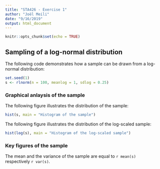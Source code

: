 ```yaml
---
title: "STA426 - Exercise 1"
author: "Joël Meili"
date: "9/16/2019"
output: html_document
---
```


```r
knitr::opts_chunk$set(echo = TRUE)
```

## Sampling of a log-normal distribution
The following code demonstrates how a sample can be drawn from a log-normal distribution:
```r
set.seed(1)
s <- rlnorm(n = 100, meanlog = 1, sdlog = 0.25)
```

### Graphical anlaysis of the sample
The following figure illustrates the distribution of the sample:
```r
hist(s, main = "Histogram of the sample")
```

The following figure illustrates the distribution of the log-scaled sample:
```r
hist(log(s), main = "Histogram of the log-scaled sample")
```

### Key figures of the sample
The mean and the variance of the sample are equal to `r mean(s)` respectively `r var(s)`.

